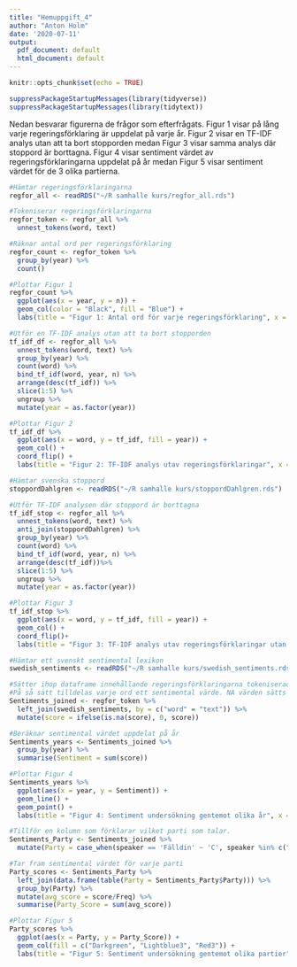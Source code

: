 ---
title: "Hemuppgift_4"
author: "Anton Holm"
date: '2020-07-11'
output:
  pdf_document: default
  html_document: default
---

```{r setup}
knitr::opts_chunk$set(echo = TRUE)

suppressPackageStartupMessages(library(tidyverse))
suppressPackageStartupMessages(library(tidytext))
```

Nedan besvarar figurerna de frågor som efterfrågats. Figur 1 visar på lång varje regeringsförklaring är uppdelat på varje år. Figur 2 visar en TF-IDF analys utan att ta bort stopporden medan Figur 3 visar samma analys där stoppord är borttagna. Figur 4 visar sentiment värdet av regeringsförklaringarna uppdelat på år medan Figur 5 visar sentiment värdet för de 3 olika partierna. 

```{r, warning = FALSE}
#Hämtar regeringsförklaringarna
regfor_all <- readRDS("~/R samhalle kurs/regfor_all.rds")

#Tokeniserar regeringsförklaringarna
regfor_token <- regfor_all %>% 
  unnest_tokens(word, text)

#Räknar antal ord per regeringsförklaring
regfor_count <- regfor_token %>% 
  group_by(year) %>% 
  count()

#Plottar Figur 1
regfor_count %>% 
  ggplot(aes(x = year, y = n)) +
  geom_col(color = "Black", fill = "Blue") +
  labs(title = "Figur 1: Antal ord för varje regeringsförklaring", x = 'Årtal', y = 'Antal ord')

#Utför en TF-IDF analys utan att ta bort stopporden
tf_idf_df <- regfor_all %>% 
  unnest_tokens(word, text) %>% 
  group_by(year) %>% 
  count(word) %>% 
  bind_tf_idf(word, year, n) %>% 
  arrange(desc(tf_idf)) %>% 
  slice(1:5) %>% 
  ungroup %>% 
  mutate(year = as.factor(year))

#Plottar Figur 2
tf_idf_df %>% 
  ggplot(aes(x = word, y = tf_idf, fill = year)) +
  geom_col() +
  coord_flip() +
  labs(title = "Figur 2: TF-IDF analys utav regeringsförklaringar", x = "Ord", y = "TF-IDF")

#Hämtar svenska stoppord
stoppordDahlgren <- readRDS("~/R samhalle kurs/stoppordDahlgren.rds")

#Utför TF-IDF analysen där stoppord är borttagna
tf_idf_stop <- regfor_all %>% 
  unnest_tokens(word, text) %>% 
  anti_join(stoppordDahlgren) %>% 
  group_by(year) %>% 
  count(word) %>% 
  bind_tf_idf(word, year, n) %>% 
  arrange(desc(tf_idf))%>% 
  slice(1:5) %>% 
  ungroup %>% 
  mutate(year = as.factor(year))

#Plottar Figur 3
tf_idf_stop %>% 
  ggplot(aes(x = word, y = tf_idf, fill = year)) +
  geom_col() +
  coord_flip()+
  labs(title = "Figur 3: TF-IDF analys utav regeringsförklaringar utan stoppord", x = "Ord", y = "TF-IDF")

#Hämtar ett svenskt sentimental lexikon
swedish_sentiments <- readRDS("~/R samhalle kurs/swedish_sentiments.rds")

#Sätter ihop dataframe innehållande regeringsförklaringarna tokeniserade med sentimental lexikonet.
#På så sätt tilldelas varje ord ett sentimental värde. NA värden sätts till 0.
Sentiments_joined <- regfor_token %>% 
  left_join(swedish_sentiments, by = c("word" = "text")) %>% 
  mutate(score = ifelse(is.na(score), 0, score))

#Beräknar sentimental värdet uppdelat på år
Sentiments_years <- Sentiments_joined %>% 
  group_by(year) %>% 
  summarise(Sentiment = sum(score))

#Plottar Figur 4
Sentiments_years %>% 
  ggplot(aes(x = year, y = Sentiment)) +
  geom_line() +
  geom_point() +
  labs(title = "Figur 4: Sentiment undersökning gentemot olika år", x = "Årtal", y = "Sentiment Värde")

#Tillför en kolumn som förklarar vilket parti som talar.
Sentiments_Party <- Sentiments_joined %>% 
  mutate(Party = case_when(speaker == 'Fälldin' ~ 'C', speaker %in% c("Palme", "Carlsson", "Persson", "Löfven") ~ 'S', speaker == 'Reinfeldt' ~ 'M'))

#Tar fram sentimental värdet för varje parti
Party_scores <- Sentiments_Party %>% 
  left_join(data.frame(table(Party = Sentiments_Party$Party))) %>% 
  group_by(Party) %>% 
  mutate(avg_score = score/Freq) %>% 
  summarise(Party_Score = sum(avg_score))

#Plottar Figur 5
Party_scores %>% 
  ggplot(aes(x = Party, y = Party_Score)) +
  geom_col(fill = c("Darkgreen", "Lightblue3", "Red3")) +
  labs(title = "Figur 5: Sentiment undersökning gentemot olika partier", x = "Parti", y = "Sentiment Värde")

```
